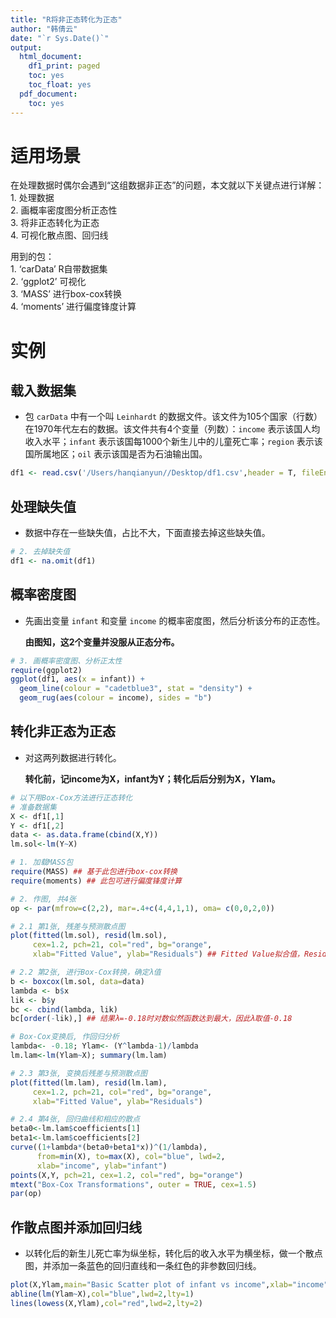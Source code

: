 ```yaml
---
title: "R将非正态转化为正态"
author: "韩倩云"
date: "`r Sys.Date()`"
output:
  html_document:
    df1_print: paged
    toc: yes
    toc_float: yes
  pdf_document:
    toc: yes
---
```


# 适用场景

  在处理数据时偶尔会遇到“这组数据非正态”的问题，本文就以下关键点进行详解：<br>
  1. 处理数据<br>
  2. 画概率密度图分析正态性<br>
  3. 将非正态转化为正态<br>
  4. 可视化散点图、回归线<br>
  
  用到的包：<br>
  1. 'carData' R自带数据集<br>
  2. 'ggplot2' 可视化<br>
  3. 'MASS' 进行box-cox转换<br>
  4. ‘moments’ 进行偏度锋度计算<br>
  
# 实例

## 载入数据集

- 包 `carData` 中有一个叫 `Leinhardt` 的数据文件。该文件为105个国家（行数）在1970年代左右的数据。该文件共有4个变量（列数）：`income` 表示该国人均收入水平；`infant` 表示该国每1000个新生儿中的儿童死亡率；`region` 表示该国所属地区；`oil` 表示该国是否为石油输出国。

```r
df1 <- read.csv('/Users/hanqianyun//Desktop/df1.csv',header = T, fileEncoding = 'utf-8')
```

## 处理缺失值

- 数据中存在一些缺失值，占比不大，下面直接去掉这些缺失值。

```r
# 2. 去掉缺失值
df1 <- na.omit(df1)
```

## 概率密度图

- 先画出变量 `infant` 和变量 `income` 的概率密度图，然后分析该分布的正态性。

    **由图知，这2个变量并没服从正态分布。**
  
```r
# 3. 画概率密度图、分析正太性
require(ggplot2)
ggplot(df1, aes(x = infant)) +
  geom_line(colour = "cadetblue3", stat = "density") +
  geom_rug(aes(colour = income), sides = "b")
```

## 转化非正态为正态

- 对这两列数据进行转化。

    **转化前，记income为X，infant为Y；转化后后分别为X，Ylam。**
    
```r
# 以下用Box-Cox方法进行正态转化
# 准备数据集
X <- df1[,1]
Y <- df1[,2]
data <- as.data.frame(cbind(X,Y))
lm.sol<-lm(Y~X)

# 1. 加载MASS包
require(MASS) ## 基于此包进行box-cox转换
require(moments) ## 此包可进行偏度锋度计算

# 2. 作图, 共4张
op <- par(mfrow=c(2,2), mar=.4+c(4,4,1,1), oma= c(0,0,2,0))

# 2.1 第1张, 残差与预测散点图
plot(fitted(lm.sol), resid(lm.sol), 
     cex=1.2, pch=21, col="red", bg="orange", 
     xlab="Fitted Value", ylab="Residuals") ## Fitted Value拟合值，Residuals残差

# 2.2 第2张, 进行Box-Cox转换，确定λ值
b <- boxcox(lm.sol, data=data)
lambda <- b$x
lik <- b$y
bc <- cbind(lambda, lik)
bc[order(-lik),] ## 结果λ=-0.18时对数似然函数达到最大，因此λ取值-0.18

# Box-Cox变换后, 作回归分析
lambda<- -0.18; Ylam<- (Y^lambda-1)/lambda
lm.lam<-lm(Ylam~X); summary(lm.lam)

# 2.3 第3张, 变换后残差与预测散点图
plot(fitted(lm.lam), resid(lm.lam), 
     cex=1.2, pch=21, col="red", bg="orange", 
     xlab="Fitted Value", ylab="Residuals")

# 2.4 第4张, 回归曲线和相应的散点
beta0<-lm.lam$coefficients[1]
beta1<-lm.lam$coefficients[2]
curve((1+lambda*(beta0+beta1*x))^(1/lambda), 
      from=min(X), to=max(X), col="blue", lwd=2, 
      xlab="income", ylab="infant")
points(X,Y, pch=21, cex=1.2, col="red", bg="orange")
mtext("Box-Cox Transformations", outer = TRUE, cex=1.5)
par(op)
```

## 作散点图并添加回归线

- 以转化后的新生儿死亡率为纵坐标，转化后的收入水平为横坐标，做一个散点图，并添加一条蓝色的回归直线和一条红色的非参数回归线。

```r
plot(X,Ylam,main="Basic Scatter plot of infant vs income",xlab="income",ylab="infant",pch=19)
abline(lm(Ylam~X),col="blue",lwd=2,lty=1)
lines(lowess(X,Ylam),col="red",lwd=2,lty=2)
```
